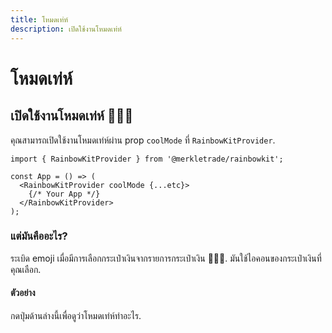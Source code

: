 ```yaml
---
title: โหมดเท่ห์
description: เปิดใช้งานโหมดเท่ห์
---
```


# โหมดเท่ห์

## เปิดใช้งานโหมดเท่ห์ 🌈🌈🌈

คุณสามารถเปิดใช้งานโหมดเท่ห์ผ่าน prop `coolMode` ที่ `RainbowKitProvider`.

```tsx
import { RainbowKitProvider } from '@merkletrade/rainbowkit';

const App = () => (
  <RainbowKitProvider coolMode {...etc}>
    {/* Your App */}
  </RainbowKitProvider>
);
```

### แต่มันคืออะไร?

ระเบิด emoji เมื่อมีการเลือกกระเป๋าเงินจากรายการกระเป๋าเงิน 🌈🌈🌈. มันใช้ไอคอนของกระเป๋าเงินที่คุณเลือก.

#### ตัวอย่าง

กดปุ่มด้านล่างนี้เพื่อดูว่าโหมดเท่ห์ทำอะไร.

<CoolMode />
